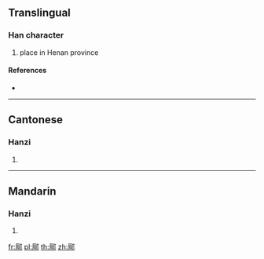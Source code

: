 {{character info/new}}
==Translingual==

===Han character===
{{Han char|rn=163|rad=邑|as=10|sn=13|four=77327|canj=MINL}}

# place in Henan province

====References====
* {{Han ref|kx=1275.170|dkj=39558|dj=1774.270|hdz=63788.030|uh=910F|ud=37135|bh=E0A6|bd=57510}}

----

==Cantonese==

===Hanzi===
{{yue-hanzi|jyut=|y=yuk6}}

# {{defn|lang=yue|sort=邑10}}

----

==Mandarin==

===Hanzi===
{{cmn-hanzi|pin=[[rù]] ([[ru4]])|wg=ju<sup>4</sup>}}

# {{defn|lang=cmn|sort=邑10}}

[[fr:鄏]]
[[pl:鄏]]
[[th:鄏]]
[[zh:鄏]]